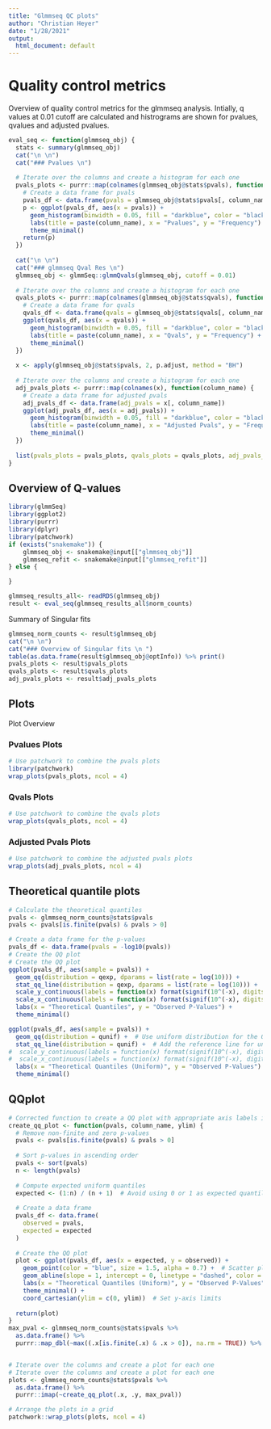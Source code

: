 ```yaml
---
title: "Glmmseq QC plots"
author: "Christian Heyer"
date: "1/28/2021"
output:
  html_document: default
---
```


# Quality control metrics 

Overview of quality control metrics for the glmmseq analysis.
Intially, q values at 0.01 cutoff are calculated and histrograms are shown 
for pvalues, qvalues and adjusted pvalues.

```r

eval_seq <- function(glmmseq_obj) {
  stats <- summary(glmmseq_obj)
  cat("\n \n")
  cat("### Pvalues \n")
  
  # Iterate over the columns and create a histogram for each one
  pvals_plots <- purrr::map(colnames(glmmseq_obj@stats$pvals), function(column_name) {
    # Create a data frame for pvals
    pvals_df <- data.frame(pvals = glmmseq_obj@stats$pvals[, column_name])
    p <- ggplot(pvals_df, aes(x = pvals)) +
      geom_histogram(binwidth = 0.05, fill = "darkblue", color = "black") +
      labs(title = paste(column_name), x = "Pvalues", y = "Frequency") +
      theme_minimal()
    return(p)
  })
  
  cat("\n \n")
  cat("### glmmseq Qval Res \n")
  glmmseq_obj <- glmmSeq::glmmQvals(glmmseq_obj, cutoff = 0.01)
  
  # Iterate over the columns and create a histogram for each one
  qvals_plots <- purrr::map(colnames(glmmseq_obj@stats$qvals), function(column_name) {
    # Create a data frame for qvals
    qvals_df <- data.frame(qvals = glmmseq_obj@stats$qvals[, column_name])
    ggplot(qvals_df, aes(x = qvals)) +
      geom_histogram(binwidth = 0.05, fill = "darkblue", color = "black") +
      labs(title = paste(column_name), x = "Qvals", y = "Frequency") +
      theme_minimal()
  })
  
  x <- apply(glmmseq_obj@stats$pvals, 2, p.adjust, method = "BH")
  
  # Iterate over the columns and create a histogram for each one
  adj_pvals_plots <- purrr::map(colnames(x), function(column_name) {
    # Create a data frame for adjusted pvals
    adj_pvals_df <- data.frame(adj_pvals = x[, column_name])
    ggplot(adj_pvals_df, aes(x = adj_pvals)) +
      geom_histogram(binwidth = 0.05, fill = "darkblue", color = "black") +
      labs(title = paste(column_name), x = "Adjusted Pvals", y = "Frequency") +
      theme_minimal()
  })
  
  list(pvals_plots = pvals_plots, qvals_plots = qvals_plots, adj_pvals_plots = adj_pvals_plots, glmmseq_obj = glmmseq_obj)
}

```


## Overview of Q-values

```r
library(glmmSeq)
library(ggplot2)
library(purrr)
library(dplyr)
library(patchwork)
if (exists("snakemake")) {
    glmmseq_obj <- snakemake@input[["glmmseq_obj"]]
    glmmseq_refit <- snakemake@input[["glmmseq_refit"]]
} else { 

}

glmmseq_results_all<- readRDS(glmmseq_obj)
result <- eval_seq(glmmseq_results_all$norm_counts)

```

Summary of Singular fits

```r

glmmseq_norm_counts <- result$glmmseq_obj
cat("\n \n")
cat("### Overview of Singular fits \n ")
table(as.data.frame(result$glmmseq_obj@optInfo)) %>% print()
pvals_plots <- result$pvals_plots
qvals_plots <- result$qvals_plots
adj_pvals_plots <- result$adj_pvals_plots
```

## Plots {.tabset}

Plot Overview

### Pvalues Plots 

```r
# Use patchwork to combine the pvals plots
library(patchwork)
wrap_plots(pvals_plots, ncol = 4)
```

### Qvals Plots

```r
# Use patchwork to combine the qvals plots
wrap_plots(qvals_plots, ncol = 4)
```

### Adjusted Pvals Plots

```r
# Use patchwork to combine the adjusted pvals plots
wrap_plots(adj_pvals_plots, ncol = 4)
```

## Theoretical quantile plots
```r
# Calculate the theoretical quantiles
pvals <- glmmseq_norm_counts@stats$pvals 
pvals <- pvals[is.finite(pvals) & pvals > 0]

# Create a data frame for the p-values
pvals_df <- data.frame(pvals = -log10(pvals))
# Create the QQ plot
# Create the QQ plot
ggplot(pvals_df, aes(sample = pvals)) +
  geom_qq(distribution = qexp, dparams = list(rate = log(10))) + 
  stat_qq_line(distribution = qexp, dparams = list(rate = log(10))) +
  scale_y_continuous(labels = function(x) format(signif(10^(-x), digits = 2), scientific = TRUE)) +
  scale_x_continuous(labels = function(x) format(signif(10^(-x), digits = 2), scientific = TRUE)) +
  labs(x = "Theoretical Quantiles", y = "Observed P-Values") +
  theme_minimal()

ggplot(pvals_df, aes(sample = pvals)) +
  geom_qq(distribution = qunif) +  # Use uniform distribution for the QQ plot
  stat_qq_line(distribution = qunif) +  # Add the reference line for uniform distribution
#  scale_y_continuous(labels = function(x) format(signif(10^(-x), digits = 2), scientific = TRUE)) +
#  scale_x_continuous(labels = function(x) format(signif(10^(-x), digits = 2), scientific = TRUE)) +
  labs(x = "Theoretical Quantiles (Uniform)", y = "Observed P-Values") +
  theme_minimal()
```

## QQplot

```r


# Corrected function to create a QQ plot with appropriate axis labels in scientific notation
create_qq_plot <- function(pvals, column_name, ylim) {
  # Remove non-finite and zero p-values
  pvals <- pvals[is.finite(pvals) & pvals > 0]
  
  # Sort p-values in ascending order
  pvals <- sort(pvals)
  n <- length(pvals)
  
  # Compute expected uniform quantiles
  expected <- (1:n) / (n + 1)  # Avoid using 0 or 1 as expected quantiles
  
  # Create a data frame
  pvals_df <- data.frame(
    observed = pvals,
    expected = expected
  )
  
  # Create the QQ plot
  plot <- ggplot(pvals_df, aes(x = expected, y = observed)) +
    geom_point(color = "blue", size = 1.5, alpha = 0.7) +  # Scatter plot of observed vs expected
    geom_abline(slope = 1, intercept = 0, linetype = "dashed", color = "red") +  # Reference line
    labs(x = "Theoretical Quantiles (Uniform)", y = "Observed P-Values", title = column_name) +
    theme_minimal() +
    coord_cartesian(ylim = c(0, ylim))  # Set y-axis limits
  
  return(plot)
}
max_pval <- glmmseq_norm_counts@stats$pvals %>%
  as.data.frame() %>%
  purrr::map_dbl(~max((.x[is.finite(.x) & .x > 0]), na.rm = TRUE)) %>% max()


# Iterate over the columns and create a plot for each one
# Iterate over the columns and create a plot for each one
plots <- glmmseq_norm_counts@stats$pvals %>%
  as.data.frame() %>%
  purrr::imap(~create_qq_plot(.x, .y, max_pval))

# Arrange the plots in a grid
patchwork::wrap_plots(plots, ncol = 4)

```